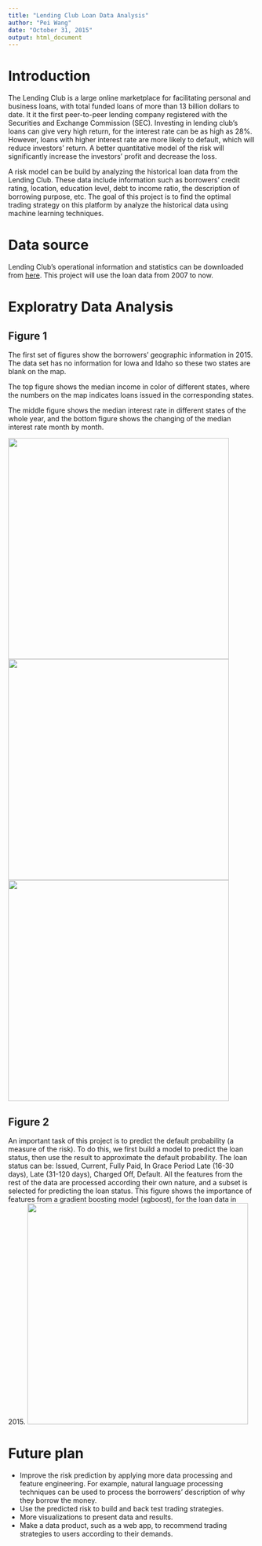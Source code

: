 ```yaml
---
title: "Lending Club Loan Data Analysis"
author: "Pei Wang"
date: "October 31, 2015"
output: html_document
---
```


# Introduction
The Lending Club is a large online marketplace for facilitating personal and business loans, with total funded loans of more than 13 billion dollars to date. It it the first peer-to-peer lending company registered with the Securities and Exchange Commission (SEC). Investing in lending club's loans can give very high return, for the interest rate can be as high as 28%. However, loans with higher interest rate are more likely to default, which will reduce investors' return. A better quantitative model of the risk will significantly increase the investors' profit and decrease the loss.

A risk model can be build by analyzing the historical loan data from the Lending Club. These data include information such as borrowers' credit rating, location, education level, debt to income ratio, the description of borrowing purpose, etc. The goal of this project is to find the optimal trading strategy on this platform by analyze the historical data using machine learning techniques.

# Data source
Lending Club's operational information and statistics can be downloaded from [here](https://www.lendingclub.com/info/download-data.action). This project will use the loan data from 2007 to now.

# Exploratry Data Analysis

## Figure 1
The first set of figures show the borrowers' geographic information in 2015. The data set has no information for Iowa and Idaho so these two states are blank on the map.

The top figure shows the median income in color of different states, where the numbers on the map indicates loans issued in the corresponding states. 

The middle figure shows the median interest rate in different states of the whole year, and the bottom figure shows the changing of the median interest rate month by month.

<img class=center src=./fig/income.png height=450>
<img class=center src=./fig/interest.png height=450>
<img class=center src=./fig/int_evolv.gif height=450>

## Figure 2
An important task of this project is to predict the default probability (a measure of the risk). To do this, we first build a model to predict the loan status, then use the result to approximate the default probability. The loan status can be: Issued, Current, Fully Paid, In Grace Period Late (16-30 days), Late (31-120 days), Charged Off, Default. All the features from the rest of the data are processed according their own nature, and a subset is selected for predicting the loan status. This figure shows the importance of features from a gradient boosting model (xgboost), for the loan data in 2015. 
<img class=center src=./fig/xgb.png height=450>

# Future plan

* Improve the risk prediction by applying more data processing and feature engineering. For example, natural language processing techniques can be used to process the borrowers' description of why they borrow the money.
* Use the predicted risk to build and back test trading strategies.
* More visualizations to present data and results.
* Make a data product, such as a web app, to recommend trading strategies to users according to their demands.



